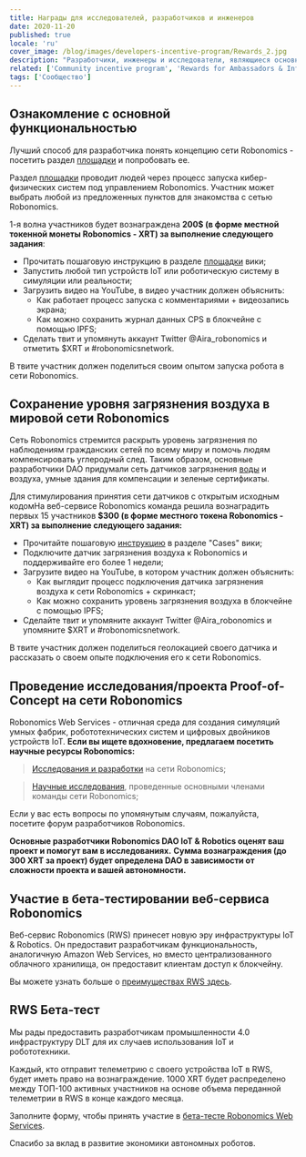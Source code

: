 ```yaml
---
title: Награды для исследователей, разработчиков и инженеров
date: 2020-11-20
published: true
locale: 'ru'
cover_image: /blog/images/developers-incentive-program/Rewards_2.jpg
description: "Разработчики, инженеры и исследователи, являющиеся основным двигателем робототехнической индустрии, получают вознаграждение за исследовательскую и разработческую деятельность на основе сети Robonomics. Основные разработчики Robonomics DAO выделили 5000 XRT для поощрения сообщества."
related: ['Community incentive program', 'Rewards for Ambassadors & Influencers']
tags: ['Сообщество']
---
```


## Ознакомление с основной функциональностью

Лучший способ для разработчика понять концепцию сети Robonomics - посетить раздел [площадки](https://wiki.robonomics.network/docs/create-account-in-dapp/) и попробовать ее.

Раздел [площадки](https://wiki.robonomics.network/docs/create-account-in-dapp/) проводит людей через процесс запуска кибер-физических систем под управлением Robonomics. Участник может выбрать любой из предложенных пунктов для знакомства с сетью Robonomics.

1-я волна участников будет вознаграждена **200$ (в форме местной токенной монеты Robonomics - XRT) за выполнение следующего задания**:

* Прочитать пошаговую инструкцию в разделе [площадки](https://wiki.robonomics.network/docs/create-account-in-dapp/) вики;
* Запустить любой тип устройств IoT или роботическую систему в симуляции или реальности;
* Загрузить видео на YouTube, в видео участник должен объяснить:
    * Как работает процесс запуска с комментариями + видеозапись экрана;
    * Как можно сохранить журнал данных CPS в блокчейне с помощью IPFS;
* Сделать твит и упомянуть аккаунт Twitter @Aira_robonomics и отметить $XRT и #robonomicsnetwork.

В твите участник должен поделиться своим опытом запуска робота в сети Robonomics.

## Сохранение уровня загрязнения воздуха в мировой сети Robonomics

Сеть Robonomics стремится раскрыть уровень загрязнения по наблюдениям гражданских сетей по всему миру и помочь людям компенсировать углеродный след. Таким образом, основные разработчики DAO придумали сеть датчиков загрязнения [воды](https://www.frontiersin.org/articles/10.3389/frobt.2020.00070/full) и воздуха, умные здания для компенсации и зеленые сертификаты.

Для стимулирования принятия сети датчиков с открытым исходным кодомНа веб-сервисе Robonomics команда решила вознаградить первых 15 участников **$300 (в форме местного токена Robonomics - XRT) за выполнение следующего задания:**

* Прочитайте пошаговую [инструкцию](https://wiki.robonomics.network/docs/connect-sensor-to-robonomics/) в разделе "Cases" вики;
* Подключите датчик загрязнения воздуха к Robonomics и поддерживайте его более 1 недели;
* Загрузите видео на YouTube, в котором участник должен объяснить:
   * Как выглядит процесс подключения датчика загрязнения воздуха к сети Robonomics + скринкаст;
   * Как можно сохранить уровень загрязнения воздуха в блокчейне с помощью IPFS;
* Сделайте твит и упомяните аккаунт Twitter @Aira_robonomics и упомяните $XRT и #robonomicsnetwork.

В твите участник должен поделиться геолокацией своего датчика и рассказать о своем опыте подключения его к сети Robonomics.

## Проведение исследования/проекта Proof-of-Concept на сети Robonomics

Robonomics Web Services - отличная среда для создания симуляций умных фабрик, робототехнических систем и цифровых двойников устройств IoT.
**Если вы ищете вдохновение, предлагаем посетить научные ресурсы Robonomics:**

> [Исследования и разработки](https://wiki.robonomics.network/docs/r-and-d-based-on-robonomics-network/) на сети Robonomics;

> [Научные исследования](https://robonomics.network/community#science), проведенные основными членами команды сети Robonomics;

Если у вас есть вопросы по упомянутым случаям, пожалуйста, посетите форум разработчиков Robonomics.

**Основные разработчики Robonomics DAO IoT & Robotics оценят ваш проект и помогут вам в исследованиях.** 
**Сумма вознаграждения (до 300 XRT за проект) будет определена DAO в зависимости от сложности проекта и вашей автономности.**

## Участие в бета-тестировании веб-сервиса Robonomics

Веб-сервис Robonomics (RWS) принесет новую эру инфраструктуры IoT & Robotics. 
Он предоставит разработчикам функциональность, аналогичную Amazon Web Services, но вместо централизованного облачного хранилища, он предоставит клиентам доступ к блокчейну.

Вы можете узнать больше о [преимуществах RWS здесь](https://blog.aira.life/robonomics-web-services-and-rws-token-intro-d730ab50ad42?source=collection_home---4------2-----------------------).

## RWS Бета-тест

Мы рады предоставить разработчикам промышленности 4.0 инфраструктуру DLT для их случаев использования IoT и робототехники.

Каждый, кто отправит телеметрию с своего устройства IoT в RWS, будет иметь право на вознаграждение.
1000 XRT будет распределено между ТОП-100 активных участников на основе объема переданной телеметрии в RWS в конце каждого месяца.

Заполните форму, чтобы принять участие в [бета-тесте Robonomics Web Services](https://share.hsforms.com/1rlIfFL6ZSriaOjtf4NAGPw535vx).

Спасибо за вклад в развитие экономики автономных роботов.